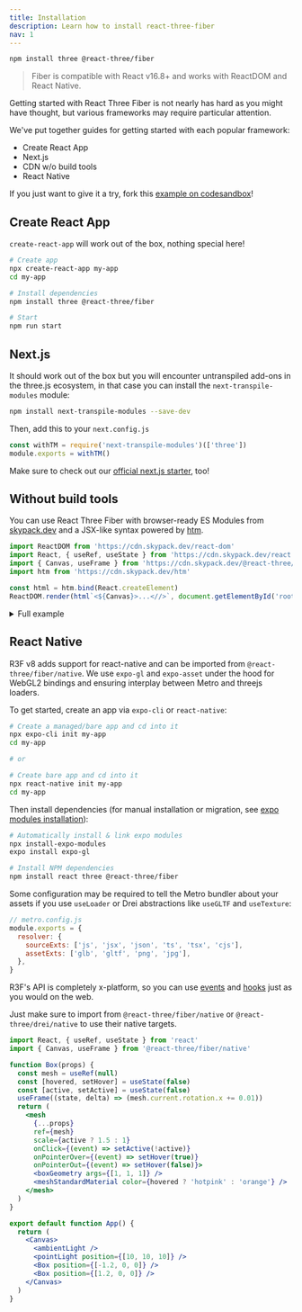 ```yaml
---
title: Installation
description: Learn how to install react-three-fiber
nav: 1
---
```


```bash
npm install three @react-three/fiber
```

> Fiber is compatible with React v16.8+ and works with ReactDOM and React Native.

Getting started with React Three Fiber is not nearly has hard as you might have thought, but various frameworks may require particular attention.

We've put together guides for getting started with each popular framework:

- Create React App
- Next.js
- CDN w/o build tools
- React Native

If you just want to give it a try, fork this [example on codesandbox](https://codesandbox.io/s/rrppl0y8l4?file=/src/App.js)!

## Create React App

`create-react-app` will work out of the box, nothing special here!

```bash
# Create app
npx create-react-app my-app
cd my-app

# Install dependencies
npm install three @react-three/fiber

# Start
npm run start
```

## Next.js

It should work out of the box but you will encounter untranspiled add-ons in the three.js ecosystem, in that case you can install the `next-transpile-modules` module:

```bash
npm install next-transpile-modules --save-dev
```

Then, add this to your `next.config.js`

```js
const withTM = require('next-transpile-modules')(['three'])
module.exports = withTM()
```

Make sure to check out our [official next.js starter](https://github.com/pmndrs/react-three-next), too!

## Without build tools

You can use React Three Fiber with browser-ready ES Modules from [skypack.dev](https://skypack.dev) and a JSX-like syntax powered by [htm](https://github.com/developit/htm).

```jsx
import ReactDOM from 'https://cdn.skypack.dev/react-dom'
import React, { useRef, useState } from 'https://cdn.skypack.dev/react'
import { Canvas, useFrame } from 'https://cdn.skypack.dev/@react-three/fiber'
import htm from 'https://cdn.skypack.dev/htm'

const html = htm.bind(React.createElement)
ReactDOM.render(html`<${Canvas}>...<//>`, document.getElementById('root'))
```

<details>
<summary>Full example</summary>

```jsx
import ReactDOM from 'https://cdn.skypack.dev/react-dom'
import React, { useRef, useState } from 'https://cdn.skypack.dev/react'
import { Canvas, useFrame } from 'https://cdn.skypack.dev/@react-three/fiber'
import htm from 'https://cdn.skypack.dev/htm'

const html = htm.bind(React.createElement)

function Box(props) {
  const mesh = useRef()
  const [hovered, setHover] = useState(false)
  const [active, setActive] = useState(false)
  useFrame(() => (mesh.current.rotation.x = mesh.current.rotation.y += 0.01))
  return html` <mesh
    ...${props}
    ref=${mesh}
    scale=${active ? 1.5 : 1}
    onClick=${() => setActive(!active)}
    onPointerOver=${() => setHover(true)}
    onPointerOut=${() => setHover(false)}
  >
    <boxGeometry args=${[1, 1, 1]} />
    <meshStandardMaterial color=${hovered ? 'hotpink' : 'orange'} />
  </mesh>`
}

ReactDOM.render(
  html` <${Canvas}>
    <ambientLight />
    <pointLight position=${[10, 10, 10]} />
    <${Box} position=${[-1.2, 0, 0]} />
    <${Box} position=${[1.2, 0, 0]} />
  <//>`,
  document.getElementById('root'),
)
```

</details>

## React Native

R3F v8 adds support for react-native and can be imported from `@react-three/fiber/native`. We use `expo-gl` and `expo-asset` under the hood for WebGL2 bindings and ensuring interplay between Metro and threejs loaders.

To get started, create an app via `expo-cli` or `react-native`:

```bash
# Create a managed/bare app and cd into it
npx expo-cli init my-app
cd my-app

# or

# Create bare app and cd into it
npx react-native init my-app
cd my-app
```

Then install dependencies (for manual installation or migration, see [expo modules installation](https://docs.expo.dev/bare/installing-expo-modules)):

```bash
# Automatically install & link expo modules
npx install-expo-modules
expo install expo-gl

# Install NPM dependencies
npm install react three @react-three/fiber
```

Some configuration may be required to tell the Metro bundler about your assets if you use `useLoader` or Drei abstractions like `useGLTF` and `useTexture`:

```js
// metro.config.js
module.exports = {
  resolver: {
    sourceExts: ['js', 'jsx', 'json', 'ts', 'tsx', 'cjs'],
    assetExts: ['glb', 'gltf', 'png', 'jpg'],
  },
}
```

R3F's API is completely x-platform, so you can use [events](https://docs.pmnd.rs/react-three-fiber/api/events) and [hooks](https://docs.pmnd.rs/react-three-fiber/api/hooks) just as you would on the web.

Just make sure to import from `@react-three/fiber/native` or `@react-three/drei/native` to use their native targets.

```jsx
import React, { useRef, useState } from 'react'
import { Canvas, useFrame } from '@react-three/fiber/native'

function Box(props) {
  const mesh = useRef(null)
  const [hovered, setHover] = useState(false)
  const [active, setActive] = useState(false)
  useFrame((state, delta) => (mesh.current.rotation.x += 0.01))
  return (
    <mesh
      {...props}
      ref={mesh}
      scale={active ? 1.5 : 1}
      onClick={(event) => setActive(!active)}
      onPointerOver={(event) => setHover(true)}
      onPointerOut={(event) => setHover(false)}>
      <boxGeometry args={[1, 1, 1]} />
      <meshStandardMaterial color={hovered ? 'hotpink' : 'orange'} />
    </mesh>
  )
}

export default function App() {
  return (
    <Canvas>
      <ambientLight />
      <pointLight position={[10, 10, 10]} />
      <Box position={[-1.2, 0, 0]} />
      <Box position={[1.2, 0, 0]} />
    </Canvas>
  )
}
```

